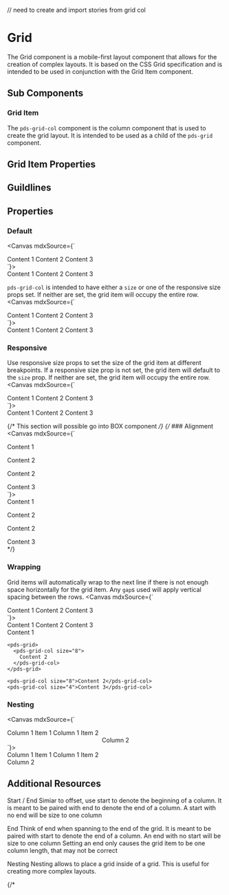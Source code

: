 
// need to create and import stories from grid col


<Meta of={stories} />

# Grid
The Grid component is a mobile-first layout component that allows for the creation of complex layouts. It is based on the CSS Grid specification and is intended to be used in conjunction with the Grid Item component.

## Sub Components

### Grid Item
The `pds-grid-col` component is the column component that is used to create the grid layout. It is intended to be used as a child of the `pds-grid` component.

## Grid Item Properties
<ArgTypes of={gridColStories} />

## Guildlines

## Properties
<ArgTypes of={stories} />

### Default

<Canvas mdxSource={`
<div class="pds-grid-demo">
  <pds-grid>
    <pds-grid-col size="4">Content 1</pds-grid-col>
    <pds-grid-col size="4">Content 2</pds-grid-col>
    <pds-grid-col size="4">Content 3</pds-grid-col>
  </pds-grid>
</div>
`}>
  <div class="pds-grid-demo">
    <pds-grid>
      <pds-grid-col size="4">Content 1</pds-grid-col>
      <pds-grid-col size="4">Content 2</pds-grid-col>
      <pds-grid-col size="4">Content 3</pds-grid-col>
    </pds-grid>
  </div>
</Canvas>

`pds-grid-col` is intended to have either a `size` or one of the responsive size props set. If neither are set, the grid item will occupy the entire row.
<Canvas mdxSource={`
<div class="pds-grid-demo">
  <pds-grid>
    <pds-grid-col size="6">Content 1</pds-grid-col>
    <pds-grid-col>Content 2</pds-grid-col>
    <pds-grid-col>Content 3</pds-grid-col>
  </pds-grid>
</div>
`}>
  <div class="pds-grid-demo">
    <pds-grid>
      <pds-grid-col size="6">Content 1</pds-grid-col>
      <pds-grid-col>Content 2</pds-grid-col>
      <pds-grid-col>Content 3</pds-grid-col>
    </pds-grid>
  </div>
</Canvas>



### Responsive
Use responsive size props to set the size of the grid item at different breakpoints. If a responsive size prop is not set, the grid item will default to the `size` prop. If neither are set, the grid item will occupy the entire row.
<Canvas mdxSource={`
<div class="pds-grid-demo">
  <pds-grid>
    <pds-grid-col size-xs="12" size-sm="12" size-md="6" size-lg="4" size-xl="3">Content 1</pds-grid-col>
    <pds-grid-col size-xs="12" size-sm="12" size-md="6" size-lg="4" size-xl="3">Content 2</pds-grid-col>
    <pds-grid-col size-xs="12" size-sm="12" size-md="6" size-lg="4" size-xl="3">Content 3</pds-grid-col>
  </pds-grid>
</div>
`}>
  <div class="pds-grid-demo">
    <pds-grid>
      <pds-grid-col size-xs="12" size-sm="12" size-md="6" size-lg="4" size-xl="3">Content 1</pds-grid-col>
      <pds-grid-col size-xs="12" size-sm="12" size-md="6" size-lg="4" size-xl="3">Content 2</pds-grid-col>
      <pds-grid-col size-xs="12" size-sm="12" size-md="6" size-lg="4" size-xl="3">Content 3</pds-grid-col>
    </pds-grid>
  </div>
</Canvas>

{/* This section will possible go into BOX component */}
{/* ### Alignment
<Canvas mdxSource={`
<div class="pds-grid-demo">
  <pds-grid>
    <pds-grid-col col-start="2" size="1">Content 1</pds-grid-col>
    <pds-grid-col size="6" class="pds-align-items-center pds-justify-content-center"><p>Content 2</p><p>Content 2</p></pds-grid-col>
    <pds-grid-col size="4" class="pds-align-items-end">Content 3</pds-grid-col>
  </pds-grid>
</div>
`}>
  <div class="pds-grid-demo">
    <pds-grid>
      <pds-grid-col col-start="2" size="1">Content 1</pds-grid-col>
      <pds-grid-col size="6" class="pds-align-items-center pds-justify-content-center">
        <div style={{border: '1px solid black'}}>
          <p>Content 2</p><p>Content 2</p>
        </div>
      </pds-grid-col>
      <pds-grid-col size="4" class="pds-align-items-end">
        <div style={{border: '1px solid black'}}>
          Content 3
        </div>
      </pds-grid-col>
    </pds-grid>
  </div>
</Canvas> */}

### Wrapping
Grid items will automatically wrap to the next line if there is not enough space horizontally for the grid item. Any `gap`s used will apply vertical spacing between the rows. 
<Canvas mdxSource={`
<div class="pds-grid-demo">
  <pds-grid>
    <pds-grid-col size="4">Content 1</pds-grid-col>
    <pds-grid-col size="8">Content 2</pds-grid-col>
    <pds-grid-col size="4">Content 3</pds-grid-col>
  </pds-grid>
</div>
`}>
  <div class="pds-grid-demo">
    <pds-grid>
      <pds-grid-col size="4">Content 1</pds-grid-col>
      <pds-grid-col size="8">Content 2</pds-grid-col>
      <pds-grid-col size="4">Content 3</pds-grid-col>
    </pds-grid>
  </div>

  <pds-grid border="true">
    <pds-grid-col size="4">
      Content 1
    </pds-grid-col>
    </pds-grid-col>
    
    <pds-grid>
      <pds-grid-col size="8">
        Content 2
      </pds-grid-col>
    </pds-grid>

    <pds-grid-col size="8">Content 2</pds-grid-col>
    <pds-grid-col size="4">Content 3</pds-grid-col>
  </pds-grid>
</Canvas>


### Nesting
<Canvas mdxSource={`
<div class="pds-grid-demo">
  <pds-grid>
    <pds-grid-col size="12" size-md="8">
      <div>
        <pds-grid>
          <pds-grid-col size="12" size-xl="6">Column 1 Item 1</pds-grid-col>
          <pds-grid-col size="12" size-xl="6">Column 1 Item 2</pds-grid-col>
        </pds-grid>
      </div>
    </pds-grid-col>
    <pds-grid-col size="12" size-md="4">
      <div style="display: flex; align-items: center; justify-content: center; min-height:">
        Column 2
      </div>
    </pds-grid-col>
  </pds-grid>
</div>
`}>
  <div class="pds-grid-demo">
    <pds-grid>
      <pds-grid-col size="8">
        <div>
          <pds-grid>
            <pds-grid-col size-xl="6">Column 1 Item 1</pds-grid-col>
            <pds-grid-col size-xl="6">Column 1 Item 2</pds-grid-col>
          </pds-grid>
        </div>
      </pds-grid-col>
      <pds-grid-col size="4">
        <div style={{display: 'flex', alignItems: 'center', justifyContent: 'center', minHeight: '100%'}}>
          Column 2
        </div> 
      </pds-grid-col>
    </pds-grid>
  </div>
</Canvas>

## Additional Resources


Start / End
Simiar to offset, use start to denote the beginning of a column. It is meant to be paired with end to denote the end of a column. A start with no end will be size to one column

End
Think of end when spanning to the end of the grid. It is meant to be paired with start to denote the end of a column. An end with no start will be size to one column
Setting an end only causes the grid item to be one column length, that may not be correct

Nesting
Nesting allows to place a grid inside of a grid. This is useful for creating more complex layouts.

{/* <div style="
    display: flex;
    align-items: center;
    justify-content: center;
    min-height: 100%;
">
    Column 2
  </div> */}
in order to achieve a centered child, we need
div with display: flex, justify-content: center, align-items: center, and height: 100% / min-height: 100% for it to actually work
then the child can be centered. We may need a BOX component to handle that part

